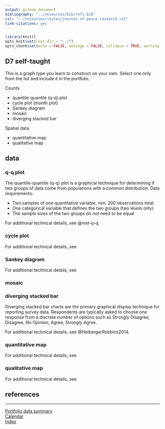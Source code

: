 ```yaml
---
output: github_document
bibliography: "../resources/bib/refs.bib" 
csl: "../resources/styles/journal-of-peace-research.csl"
link-citations: yes
---
```


```r
library(knitr)
opts_knit$set(root.dir = "../")
opts_chunk$set(echo = FALSE, message = FALSE, collapse = TRUE, warning = FALSE)
```

## D7 self-taught 

This is a graph type you learn to construct on your own. Select one only from the list and include it in the portfolio. 

Counts 

- quantile-quantile (q-q) plot
- cycle plot (month plot) 
- Sankey diagram 
- mosaic 
- diverging stacked bar 

Spatial data 

- quantitative map
- qualitative map







## data

### q-q plot

The quantile-quantile (q-q) plot is a graphical technique for determining if two groups of data come from populations with a common distribution. Data requirements: 

- Two samples of one quantitative variable, min. 200 observations total. 
- One categorical variable that defines the two groups (two levels only) 
- The sample sizes of the two groups do not need to be equal 
  
For additional technical details, see @nist-q-q. 




### cycle plot 



For additional technical details, see 



### Sankey diagram	




For additional technical details, see 


### mosaic	




### diverging stacked bar 

Diverging stacked bar charts are the primary graphical display technique for reporting survey data. Respondents are typically asked to choose one response from a discrete number of options such as Strongly Disagree, Disagree, No Opinion, Agree, Strongly Agree. 



For additional technical details, see @HeibergerRobbins2014. 





### quantitative map	


For additional technical details, see 




### qualitative map 

For additional technical details, see 




## references

<div id="refs"></div>



---    
[Portfolio data summary](cm301_portfolio_data-types.md)    
[Calendar](../README.md#calendar)    
[Index](../README.md#index) 
